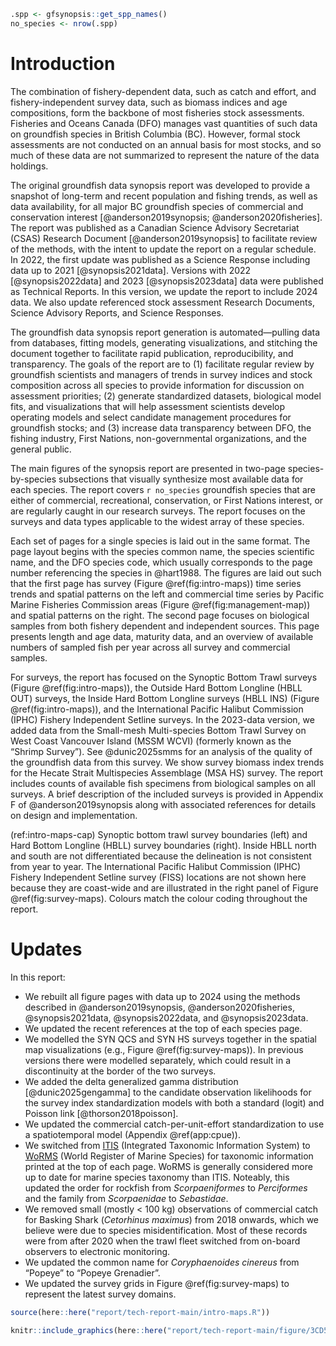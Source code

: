 ```r
.spp <- gfsynopsis::get_spp_names()
no_species <- nrow(.spp)
```

# Introduction {#sec:introduction}

The combination of fishery-dependent data, such as catch and effort, and fishery-independent survey data, such as biomass indices and age compositions, form the backbone of most fisheries stock assessments.
Fisheries and Oceans Canada (DFO) manages vast quantities of such data on groundfish species in British Columbia (BC).
However, formal stock assessments are not conducted on an annual basis for most stocks, and so much of these data are not summarized to represent the nature of the data holdings.

The original groundfish data synopsis report was developed to provide a snapshot of long-term and recent population and fishing trends, as well as data availability, for all major BC groundfish species of commercial and conservation interest [@anderson2019synopsis; @anderson2020fisheries].
The report was published as a Canadian Science Advisory Secretariat (CSAS) Research Document [@anderson2019synopsis] to facilitate review of the methods, with the intent to update the report on a regular schedule.
In 2022, the first update was published as a Science Response including data up to 2021 [@synopsis2021data].
Versions with 2022 [@synopsis2022data] and 2023 [@synopsis2023data] data were published as Technical Reports.
In this version, we update the report to include 2024 data.
We also update referenced stock assessment Research Documents, Science Advisory Reports, and Science Responses.

The groundfish data synopsis report generation is automated---pulling data from databases, fitting models, generating visualizations, and stitching the document together to facilitate rapid publication, reproducibility, and transparency.
The goals of the report are to
(1) facilitate regular review by groundfish
scientists and managers of trends in survey indices and stock composition
across all species to provide information for discussion on assessment
priorities;
(2) generate standardized datasets, biological model fits, and visualizations that will help assessment scientists develop operating models and select candidate management procedures for groundfish stocks; and
(3) increase data transparency between DFO, the fishing industry, First Nations, non-governmental organizations, and the general public.

The main figures of the synopsis report are presented in two-page species-by-species subsections that visually synthesize most available data for each species.
The report covers `r no_species` groundfish species that are either of commercial, recreational, conservation, or First Nations interest, or are regularly caught in our research surveys.
The report focuses on the surveys and data types applicable to the widest array of these species.

Each set of pages for a single species is laid out in the same format.
The page layout begins with the species common name, the species scientific name, and the DFO species code, which usually corresponds to the page number referencing the species in @hart1988.
The figures are laid out such that the first page has survey (Figure \@ref(fig:intro-maps)) time series trends and spatial patterns on the left and commercial time series by Pacific Marine Fisheries Commission areas (Figure \@ref(fig:management-map)) and spatial patterns on the right.
The second page focuses on biological samples from both fishery dependent and independent sources.
This page presents length and age data, maturity data, and an overview of available numbers of sampled fish per year across all survey and commercial samples.

For surveys, the report has focused on the Synoptic Bottom Trawl surveys (Figure \@ref(fig:intro-maps)), the Outside Hard Bottom Longline (HBLL OUT) surveys, the Inside Hard Bottom Longline surveys (HBLL INS) (Figure \@ref(fig:intro-maps)), and the International Pacific Halibut Commission (IPHC) Fishery Independent Setline surveys.
In the 2023-data version, we added data from the Small-mesh Multi-species Bottom
Trawl Survey on West Coast Vancouver Island (MSSM WCVI) (formerly known as the "Shrimp Survey").
See @dunic2025smms for an analysis of the quality of the groundfish data from this survey.
We show survey biomass index trends for the Hecate Strait Multispecies Assemblage (MSA HS) survey.
The report includes counts of available fish specimens from biological samples on all surveys.
A brief description of the included surveys is provided in Appendix F of @anderson2019synopsis along with associated references for details on design and implementation.

(ref:intro-maps-cap) Synoptic bottom trawl survey boundaries (left) and Hard Bottom Longline (HBLL) survey boundaries (right). 
Inside HBLL north and south are not differentiated because the delineation is not consistent from year to year. 
The International Pacific Halibut Commission (IPHC) Fishery Independent Setline survey (FISS) locations are not shown here because they are coast-wide and are illustrated in the right panel of Figure \@ref(fig:survey-maps).
Colours match the colour coding throughout the report.

# Updates {#sec:update}

In this report:

* We rebuilt all figure pages with data up to 2024 using the methods described in @anderson2019synopsis, @anderson2020fisheries, @synopsis2021data, @synopsis2022data, and @synopsis2023data.
* We updated the recent references at the top of each species page.
* We modelled the SYN QCS and SYN HS surveys together in the spatial map visualizations (e.g., Figure \@ref(fig:survey-maps)). In previous versions there were modelled separately, which could result in a discontinuity at the border of the two surveys.
* We added the delta generalized gamma distribution [@dunic2025gengamma] to the candidate observation likelihoods for the survey index standardization models with both a standard (logit) and Poisson link [@thorson2018poisson].
* We updated the commercial catch-per-unit-effort standardization to use a spatiotemporal model (Appendix \@ref(app:cpue)).
* We switched from [ITIS](https://itis.gov/) (Integrated Taxonomic Information System) to [WoRMS](https://www.marinespecies.org/) (World Register of Marine Species) for taxonomic information printed at the top of each page. WoRMS is generally considered more up to date for marine species taxonomy than ITIS. Noteably, this updated the order for rockfish from *Scorpaeniformes* to *Perciformes* and the family from *Scorpaenidae* to *Sebastidae*.
* We removed small (mostly < 100 kg) observations of commercial catch for Basking Shark (*Cetorhinus maximus*) from 2018 onwards, which we believe were due to species misidentification. Most of these records were from after 2020 when the trawl fleet switched from on-board observers to electronic monitoring.
* We updated the common name for *Coryphaenoides cinereus* from "Popeye" to "Popeye  Grenadier".
* We updated the survey grids in Figure \@ref(fig:survey-maps) to represent the latest survey domains.

\clearpage

```r
source(here::here("report/tech-report-main/intro-maps.R"))
```

```r
knitr::include_graphics(here::here("report/tech-report-main/figure/3CD5ABCDE.png"), dpi = NA)
```

